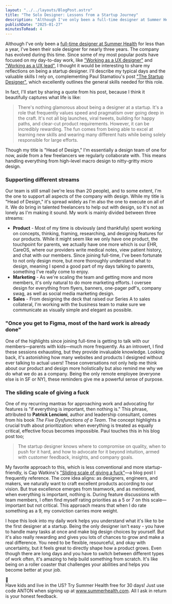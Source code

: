 ```yaml
---
layout: "../../layouts/BlogPost.astro"
title: "The Solo Designer: Lessons from a Startup Journey"
description: "Although I've only been a full-time designer at Summer Health for less than a year, I've been their sole designer for nearly three years. The company has evolved during this time. Since some of my most popular posts have focused on my day-to-day work, like \"Working as a UX designer\" and \"Working as a UX lead\", I thought it would be interesting to share my reflections on being a startup designer. I'll describe my typical days and the valuable skills I rely on, complementing Paul Stamatiou's post "
publishDate: "2025-01-27"
minutesToRead: 4
---
```


<p>Although I've only been a <a href="https://www.antonsten.com/articles/change-is-coming/" rel="noreferrer">full-time designer at Summer Health</a> for less than a year, I've been their sole designer for nearly three years. The company has evolved during this time. Since some of my most popular posts have focused on my day-to-day work, like <a href="https://www.antonsten.com/articles/uxdesigner/" rel="noreferrer">"Working as a UX designer"</a> and <a href="https://www.antonsten.com/articles/uxlead/" rel="noreferrer">"Working as a UX lead"</a>, I thought it would be interesting to share my reflections on being a startup designer. I'll describe my typical days and the valuable skills I rely on, complementing Paul Stamatiou's post <a href="https://paulstamatiou.com/the-startup-designer?ref=antonsten.com">"The Startup Designer"</a>, which excellently outlines the general skills needed for this role.</p>

<p>In fact, I'll start by sharing a quote from his post, because I think it beautifully captures what life is like:</p>

<blockquote class="blockquote">
  There's nothing glamorous about being a designer at a startup. It's a role that frequently values speed and pragmatism over going deep in the craft. It's not all big launches, viral tweets, building for happy paths, and clear-cut product requirements. However, it can be incredibly rewarding. The fun comes from being able to excel at learning new skills and wearing many different hats while being solely responsible for large efforts.
</blockquote>

<p>Though my title is "Head of Design," I'm essentially a design team of one for now, aside from a few freelancers we regularly collaborate with. This means handling everything from high-level macro design to nitty-gritty micro design.</p>

<h3 id="supporting-different-streams">Supporting different streams</h3>

<p>Our team is still small (we're less than 20 people), and to some extent, I'm the one to support all aspects of the company with design. While my title is "Head of Design," it's spread widely as I'm also the one to execute on all of it. We do bring in talented freelancers to help out with design, so it's not as lonely as I'm making it sound. My work is mainly divided between three streams:</p>

<ul>
  <li><strong>Product</strong> - Most of my time is obviously (and thankfully) spent working on concepts, thinking, framing, researching, and designing features for our products. While it might seem like we only have one product, the touchpoint for parents, we actually have one more which is our EHR, CareOS, where our providers write medical notes, view patient history, and chat with our members. Since joining full-time, I've been fortunate to not only design more, but more thoroughly understand what to design, meaning I spend a good part of my days talking to parents, something I've really come to enjoy.</li>
  <li><strong>Marketing</strong> - As we're scaling the team and getting more and more members, it's only natural to do more marketing efforts. I oversee design for everything from flyers, banners, one-pager pdf's, company swag, as well as social media marketing design.</li>
  <li><strong>Sales</strong> - From designing the deck that raised our Series A to sales collateral, I'm working with the business team to make sure we communicate as visually simple and elegant as possible.</li>
</ul>

<h3 id="once-you-get-to-figma-most-of-the-hard-work-is-already-done">"Once you get to Figma, most of the hard work is already done"</h3>

<p>One of the highlights since joining full-time is getting to talk with our members—parents with kids—much more frequently. As an introvert, I find these sessions exhausting, but they provide invaluable knowledge. Looking back, it's astonishing how many websites and products I designed without ever talking to actual users! These conversations not only help me think about our product and design more holistically but also remind me why we do what we do as a company. Being the only remote employee (everyone else is in SF or NY), these reminders give me a powerful sense of purpose.</p>

<h3 id="the-sliding-scale-of-giving-a-fuck">The sliding scale of giving a fuck</h3>

<p>One of my recurring mantras for approaching work and advocating for features is "if everything is important, then nothing is." This phrase, attributed to <strong>Patrick Lencioni</strong>, author and leadership consultant, comes from his book <em>The Five Dysfunctions of a Team</em>. The concept highlights a crucial truth about prioritization: when everything is treated as equally critical, effective focus becomes impossible. Paul touches this in his blog post too;</p>

<blockquote class="blockquote">
  The startup designer knows where to compromise on quality, when to push for it hard, and how to advocate for it beyond intuition, armed with customer feedback, insights, and company goals.
</blockquote>

<p>My favorite approach to this, which is less conventional and more startup-friendly, is Cap Watkins's <a href="https://capwatkins.com/blog/the-sliding-scale-of-giving-a-fuck?ref=antonsten.com">"Sliding scale of giving a fuck"</a>—a blog post I frequently reference. The core idea aligns: as designers, engineers, and makers, we naturally want to craft excellent products according to our vision. But true excellence emerges from teamwork, and as mentioned, when everything is important, nothing is. During feature discussions with team members, I often find myself rating priorities as a 5 or 7 on this scale—important but not critical. This approach means that when I do rate something as a 9, my conviction carries more weight.</p>

<p>I hope this look into my daily work helps you understand what it's like to be the first designer at a startup. Being the only designer isn't easy - you have to handle many tasks at once and make big design choices by yourself. But it's also really rewarding and gives you lots of chances to grow and make a real difference. You need to be flexible, resourceful, and okay with uncertainty, but it feels great to directly shape how a product grows. Even though there are long days and you have to switch between different types of work often, it's amazing to help build something from scratch. It's like being on a roller coaster that challenges your abilities and helps you become better at your job.</p>

<div class="kg-card kg-callout-card kg-callout-card-blue">
  <div class="kg-callout-emoji">💙</div>
  <div class="kg-callout-text">
    Have kids and live in the US? Try Summer Health free for 30 days! Just use code ANTON when signing up at <a href="http://www.summerhealth.com/?ref=antonsten.com" rel="noopener noreferrer">www.summerhealth.com</a>. All I ask in return is your honest feedback.
  </div>
</div>
